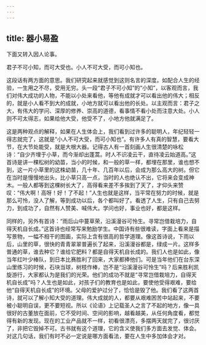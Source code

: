 ```yaml
---
---
---
```

title: 器小易盈
---




下面又转入因人论事。

君子不可小知，而可大受也。小人不可大受，而可小知也。

这段话有两方面的意思。我们研究起来就感觉到这则名言的深度。如配合人生的经验，一生用之不尽，受用无穷。头一段“君子不可小知”的“小知”，以客观而言，我们对伟大成功的人物，不能以小处来看他，等他有成就才可以看出他的伟大；相反的，就是小人看不到大的成就，小地方就可以看出他的长处。以主观而言：君子之大，有伟大的学问、深厚的修养、崇高的道德，看事情不看小处而注意大处。小人则不可太得志，如果给他大受，他受不了，小地方他就满足了。

这是两种观点的解释，如果在人生体会上，我们看到过许多的聪明人，年纪轻轻一得志就完了，这就是“小人不可大受，而可小知也”。有许多人有真的智慧，要看大节，在大节处能受，就是大根大器。记得古人有一首刻画人生很清楚的咏松诗：“自少齐埋于小草，而今渐却出蓬蒿。时人不识凌云干，直待凌云始道高。”这首诗是讲一棵松树的幼苗，当小的时候，和一般的草一样，都埋在那里，谁也想不到，这一片小草里的这株幼苗，几十年、几百年以后，会成为那么高大的树。但它在当时是慢慢地出头，比小草只高一点，当时的人也绝认不出，它将来会变成神木。一般人都等到这棵树长大了，高得看来差不多挨到了天了，才仰头来赞叹：“伟大啊！高呀！好！了不起！”人生也就是这样，当平常在努力的时候，就是那么可怜，没人了解，等到成功以后，各个都叫好了。看透了人生，只有自己去努力，到成功了，自然有人赞美、喊伟大。学问也好，事业也好，都是这样。

同样的，另外有首诗：“雨后山中蔓草荣，沿溪漫谷可怜生。寻常岂借栽培力，自得天机自长成。”这首诗也经常写来勉励学生。中国诗有些很难读，字面上看来是描写景物，一幅不相干的图画，实际上含有很高的哲学道理。像这首诗说，下雨以后，山里的草，很快的青青翠翠普遍长了起来，沿溪漫谷都是，绿成一片。这样多普通的草，谁去种它？谁给它肥料？都是自得天机自长成的。我们人也是如此，像当年红叶少棒队，到日本比赛胜利了回来，大家都捧他们。可是当年他们在台东深山里练习的时候，石块当球，树枝作棒，岂不是“沿溪漫谷可怜生”吗？后来胜利凯旋游行，大家都认为是我们的光荣。他们的成功不就是“寻常岂借栽培力，自得天机自长成”吗？人生也是如此，对孩子们的教育也是如此，要使他受得艰难，要给他“自得天机自长成”的环境。父母的爱护过分了，恰恰是毁了他。我们看了这两首诗，就可以了解小知大受的道理。伟大成就的人，都要从艰难困苦中站起来，不要被小聪明自误，更不要短视。所以《论语》上记载圣人之言了不起的地方，像一具很好的古董放在面前，它不受时间、空间的影响，越看越美，从任何角度看，都觉得有新的发现。现在的工业产品就不一样，初看很漂亮，多摆两天就完了，很讨厌了，非把它毁掉不可。古书就有这个道理，它的含义使我们多方面去发觉、体会。对这几句话，我们有时不必一定说是哪方面看法，要在人生中多加体会才对。